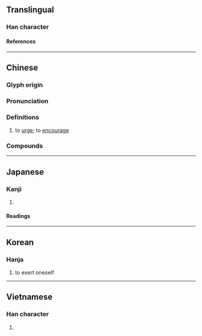 {{also|勗}}
{{character info}}
==Translingual==

===Han character===
{{Han char|rn=19|rad=力|as=09|sn=11|four=64627|canj=AUKS|ids=⿰冒力}}

====References====
{{Han ref|kx=0148.170|dkj=02391|dj=0334.010|hdz=10375.040|uh=52D6}}

----

==Chinese==
{{zh-forms|alt=勗,朂,⿱日⿸耳又}}

===Glyph origin===
{{Han etym}}

===Pronunciation===
{{zh-pron
|m=xù
|c=juk1
|oc=y
|cat=
}}

===Definitions===
{{zh-hanzi}}

# to [[urge]]; to [[encourage]]

===Compounds===
{{zh-der|勉勖|勖勉|勖勵|勖厲|勖帥|勖率|教勖|期勖}}

----

==Japanese==

===Kanji===
{{ja-kanji|grade=|rs=力09}}

# {{rfdef|ja|sort=力09}}

====Readings====
{{ja-readings
|on=きゃく, こく, ぼう
|kun=つとめる
}}

----

==Korean==

===Hanja===
{{ko-hanja|욱}}

# to exert oneself

----

==Vietnamese==

===Han character===
{{vi-readings|rs=力09|reading=húc}}

# {{rfdef|vi|sort=力09}}
